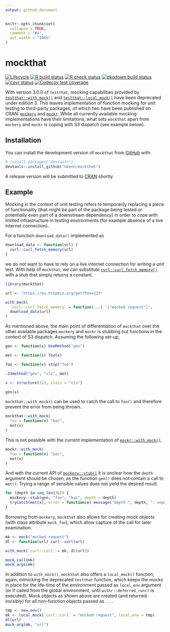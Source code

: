 ```yaml
---
output: github_document
---
```


<!-- README.md is generated from README.Rmd. Please edit that file -->

```r
knitr::opts_chunk$set(
  collapse = TRUE,
  comment = "#>",
  out.width = "100%"
)
```

# mockthat

<!-- badges: start -->
[![Lifecycle](https://img.shields.io/badge/lifecycle-stable-brightgreen.svg)](https://lifecycle.r-lib.org/articles/stages.html#stable)
[![R build status](https://github.com/nbenn/mockthat/workflows/build/badge.svg)](https://github.com/nbenn/mockthat/actions?query=workflow%3Abuild)
[![R check status](https://github.com/nbenn/mockthat/workflows/check/badge.svg)](https://github.com/nbenn/mockthat/actions?query=workflow%3Acheck)
[![pkgdown build status](https://github.com/nbenn/mockthat/workflows/pkgdown/badge.svg)](https://github.com/nbenn/mockthat/actions?query=workflow%3Apkgdown)
[![covr status](https://github.com/nbenn/mockthat/workflows/coverage/badge.svg)](https://github.com/nbenn/mockthat/actions?query=workflow%3Acoverage)
[![Codecov test coverage](https://codecov.io/gh/nbenn/mockthat/branch/master/graph/badge.svg?token=9v2gSCz5K5)](https://codecov.io/gh/nbenn/mockthat)
<!-- badges: end -->

With version 3.0.0 of `testthat`, mocking capabilities provided by [`testthat::with_mock()`](https://testthat.r-lib.org/reference/with_mock.html) and [`testthat::local_mock()`](https://testthat.r-lib.org/reference/with_mock.html) have been deprecated under edition 3. This leaves implementation of function mocking for unit testing to third-party packages, of which two have been published on CRAN: [`mockery`](https://cran.r-project.org/package=mockery) and [`mockr`](https://cran.r-project.org/package=mockr). While all currently available mocking implementations have their limitations, what sets `mockthat` apart from `mockery` and `mockr` is coping with S3 dispatch (see example below).

## Installation

You can install the development version of `mockthat` from [GitHub](https://github.com/) with:

``` r
# install.packages("devtools")
devtools::install_github("nbenn/mockthat")
```

A release version will be submitted to [CRAN](https://CRAN.R-project.org) shortly.

## Example

Mocking in the context of unit testing refers to temporarily replacing a piece of functionality (that might be part of the package being tested or potentially even part of a downstream dependency) in order to cope with limited infrastructure in testing environments (for example absence of a live Internet connection).

For a function `download_data()` implemented as

```r
download_data <- function(url) {
  curl::curl_fetch_memory(url)
}
```

we do not want to have to rely on a live internet connection for writing a unit test. With help of `mockthat`, we can substitute [`curl::curl_fetch_memory()`](https://rdrr.io/cran/curl/man/curl_fetch.html) with a stub that simply returns a
constant.

```r
library(mockthat)

url <- "https://eu.httpbin.org/get?foo=123"

with_mock(
  `curl::curl_fetch_memory` = function(...) '["mocked request"]',
  download_data(url)
)
```

As mentioned above, the main point of differentiation of `mockthat` over the other available packages `mockery` and `mockr` is stubbing out functions in the context of S3 dispatch. Assuming the following set-up,

```r
gen <- function(x) UseMethod("gen")

met <- function(x) foo(x)

foo <- function(x) stop("foo")

.S3method("gen", "cls", met)

x <- structure(123, class = "cls")

gen(x)
```

`mockthat::with_mock()` can be used to catch the call to `foo()` and therefore prevent the error from being thrown.

```r
mockthat::with_mock(
  foo = function(x) "bar",
  met(x)
)
```

This is not possible with the current implementation of [`mockr::with_mock()`](https://krlmlr.github.io/mockr/reference/with_mock.html).

```r
mockr::with_mock(
  foo = function(x) "bar",
  met(x)
)
```

And with the current API of [`mockery::stub()`](https://rdrr.io/cran/mockery/man/stub.html) it is unclear how the `depth` argument should be chosen, as the function `gen()` does not contain a call to `met()`. Trying a range of sensible values does not yield the desired result.

```r
for (depth in seq_len(3L)) {
  mockery::stub(gen, "foo", "bar", depth = depth)
  tryCatch(met(x), error = function(e) message("depth ", depth, ": nope"))
}
```

Borrowing from `mockery`, `mockthat` also allows for creating mock objects (with class attribute `mock_fun`), which allow capture of the call for later examination.

```r
mk <- mock("mocked request")
dl <- function(url) curl::curl(url)

with_mock(`curl::curl` = mk, dl(url))

mock_call(mk)
mock_args(mk)
```

In addition to `with_mock()`, `mockthat` also offers a `local_mock()` function,
again, mimicking the deprecated `testthat` function, which keeps the mocks in place for the life-time of the environment passed as `local_env` argument (or if called from the global environment, until `withr::deferred_run()` is executed). Mock objects as shown above are created (and returned invisibly) for all non-function objects passed as `...`.

```r
tmp <- new.env()
mk <- local_mock(`curl::curl` = "mocked request", local_env = tmp)
dl(url)
mock_arg(mk, "url")
```
